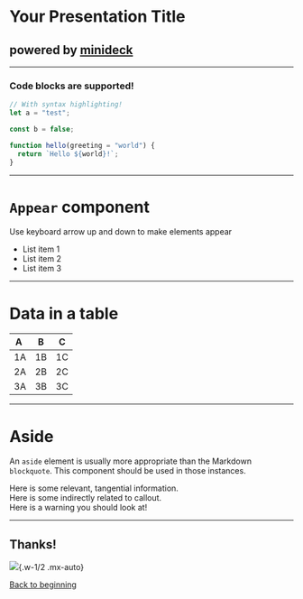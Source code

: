# Your Presentation Title

## powered by [minideck](https://github.com/filoxo/minideck)

---

### Code blocks are supported!

```js
// With syntax highlighting!
let a = "test";

const b = false;

function hello(greeting = "world") {
  return `Hello ${world}!`;
}
```

---

# `Appear` component

Use keyboard arrow up and down to make elements appear

- <Appear>List item 1</Appear>
- <Appear>List item 2</Appear>
- <Appear>List item 3</Appear>

---

# Data in a table

| A   | B   | C   |
| --- | --- | --- |
| 1A  | 1B  | 1C  |
| 2A  | 2B  | 2C  |
| 3A  | 3B  | 3C  |

---

<div className="mx-auto w-auto sm:w-3/4 lg:w-1/2">

# Aside

An `aside` element is usually more appropriate than the Markdown `blockquote`. This component should be used in those instances.

<Aside>Here is some relevant, tangential information.</Aside>
<Aside info>Here is some indirectly related to callout.</Aside>
<Aside warning>Here is a warning you should look at!</Aside>

</div>

---

<div className="flex flex-col items-center">

## Thanks!

![](img/dog.png){.w-1/2 .mx-auto}

[Back to beginning](/0)

</div>
